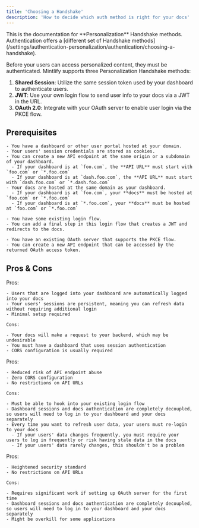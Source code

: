 ```yaml
---
title: 'Choosing a Handshake'
description: 'How to decide which auth method is right for your docs'
---
```


<Info>
  This is the documentation for **Personalization** Handshake methods. Authentication offers a [different set of Handshake methods](/settings/authentication-personalization/authentication/choosing-a-handshake).
</Info>

Before your users can access personalized content, they must be authenticated. Mintlify supports three Personalization Handshake methods:

1. **Shared Session**: Utilize the same session token used by your dashboard to authenticate users.
2. **JWT**: Use your own login flow to send user info to your docs via a JWT in the URL.
3. **OAuth 2.0**: Integrate with your OAuth server to enable user login via the PKCE flow.

## Prerequisites

<Tabs>
  <Tab title="Shared Session">

    - You have a dashboard or other user portal hosted at your domain.
    - Your users' session credentials are stored as cookies.
    - You can create a new API endpoint at the same origin or a subdomain of your dashboard.
      - If your dashboard is at `foo.com`, the **API URL** must start with `foo.com` or `*.foo.com`
      - If your dashboard is at `dash.foo.com`, the **API URL** must start with `dash.foo.com` or `*.dash.foo.com`
    - Your docs are hosted at the same domain as your dashboard.
      - If your dashboard is at `foo.com`, your **docs** must be hosted at `foo.com` or `*.foo.com`
      - If your dashboard is at `*.foo.com`, your **docs** must be hosted at `foo.com` or `*.foo.com`
  </Tab>
  <Tab title="JWT">

    - You have some existing login flow.
    - You can add a final step in this login flow that creates a JWT and redirects to the docs.
  </Tab>
  <Tab title="OAuth 2.0">

    - You have an existing OAuth server that supports the PKCE flow.
    - You can create a new API endpoint that can be accessed by the returned OAuth access token.
  </Tab>
</Tabs>

## Pros & Cons

<Tabs>
  <Tab title="Shared Session">
    Pros:

    - Users that are logged into your dashboard are automatically logged into your docs
    - Your users' sessions are persistent, meaning you can refresh data without requiring additional login
    - Minimal setup required

    Cons:

    - Your docs will make a request to your backend, which may be undesirable
    - You must have a dashboard that uses session authentication
    - CORS configuration is usually required
  </Tab>
  <Tab title="JWT">
    Pros:

    - Reduced risk of API endpoint abuse
    - Zero CORS configuration
    - No restrictions on API URLs

    Cons:

    - Must be able to hook into your existing login flow
    - Dashboard sessions and docs authentication are completely decoupled, so users will need to log in to your dashboard and your docs separately
    - Every time you want to refresh user data, your users must re-login to your docs
      - If your users' data changes frequently, you must require your users to log in frequently or risk having stale data in the docs
      - If your users' data rarely changes, this shouldn't be a problem
  </Tab>
  <Tab title="OAuth 2.0">
    Pros:

    - Heightened security standard
    - No restrictions on API URLs

    Cons:

    - Requires significant work if setting up OAuth server for the first time
    - Dashboard sessions and docs authentication are completely decoupled, so users will need to log in to your dashboard and your docs separately
    - Might be overkill for some applications
  </Tab>
</Tabs>
